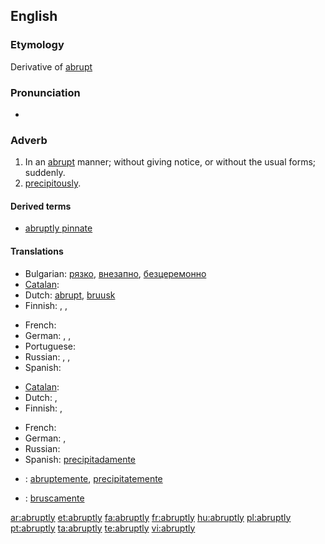 ==English==

===Etymology===
Derivative of [[abrupt]]

===Pronunciation===
*{{audio|en-us-abruptly.ogg|Audio (US)}}

===Adverb===
{{en-adv}}

# In an [[abrupt]] manner; without giving notice, or without the usual forms; suddenly.
# [[precipitously]].

====Derived terms====
*[[abruptly pinnate]]

====Translations====
{{trans-top|in an abrupt manner}}
* Bulgarian: [[рязко]], [[внезапно]], [[безцеремонно]]
* [[Catalan]]: {{t|ca|abruptament}}
* Dutch: [[abrupt]], [[bruusk]]
* Finnish: {{t-|fi|äkillisesti}}, {{t+|fi|yhtäkkiä}}, {{t+|fi|yht'äkkiä}}
{{trans-mid}}
* French: {{t|fr|abruptement}}
* German: {{t+|de|abrupt}}, {{t+|de|plötzlich}}, {{t-|de|unerwartet}}
* Portuguese: {{t+|pt|abruptamente}}
* Russian: {{t+|ru|внезапно|sc=Cyrl}}, {{t+|ru|неожиданно|sc=Cyrl}}, {{t+|ru|резко|sc=Cyrl}}
* Spanish: {{t-|es|abruptamente}}
{{trans-bottom}}

{{trans-top|precipitously}}
* [[Catalan]]: {{t|ca|precipitadament}}
* Dutch: {{t-|nl|plots}}, {{t+|nl|plotseling}}
* Finnish: {{t+|fi|äkkijyrkkä|alt=äkkijyrkästi}}, {{t+|fi|äkillinen|alt=äkillisesti}}
{{trans-mid}}
* French: {{t|fr|précipitamment}}
* German: {{t+|de|abgerissen}}, {{t+|de|abschüssig}}
* Russian: {{t+|ru|отрывисто|sc=Cyrl}}
* Spanish: [[precipitadamente]]
{{trans-bottom}}

{{checktrans-top}}
*{{ttbc|Interlingua}}: [[abruptemente]], [[precipitatemente]]
{{trans-mid}}
*{{ttbc|Italian}}: [[bruscamente]]
{{trans-bottom}}

[[ar:abruptly]]
[[et:abruptly]]
[[fa:abruptly]]
[[fr:abruptly]]
[[hu:abruptly]]
[[pl:abruptly]]
[[pt:abruptly]]
[[ta:abruptly]]
[[te:abruptly]]
[[vi:abruptly]]
